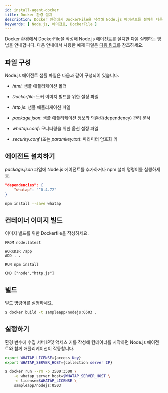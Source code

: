 ```yaml
---
id: install-agent-docker
title: Docker 환경 설치
description: Docker 환경에서 DockerFile을 작성해 Node.js 에이전트를 설치한 다음 실행하는 방법을 안내합니다.
keywords: [ Node.js, 에이전트, DockerFile ]
---
```


Docker 환경에서 DockerFile을 작성해 Node.js 에이전트를 설치한 다음 실행하는 방법을 안내합니다. 다음 안내에서 사용한 예제 파일은 [다음 링크](https://github.com/whatap/nodejs_sample_application/tree/main/simple_http)를 참조하세요.

## 파일 구성

Node.js 에이전트 샘플 파일은 다음과 같이 구성되어 있습니다.

* *html*: 샘플 애플리케이션 폴더

* *Dockerfile*: 도커 이미지 빌드를 위한 설정 파일

* *http.js*: 샘플 애플리케이션 파일

* *package.json*: 샘플 애플리케이션 정보와 의존성(dependency) 관리 문서

* *whatap.conf*: 모니터링을 위한 옵션 설정 파일

* *security.conf* (또는 *paramkey.txt*): 파라미터 암호화 키


## 에이전트 설치하기

*package.json* 파일에 Node.js 에이전트를 추가하거나 npm 설치 명령어를 실행하세요.

```json title='package.json'
"dependencies": {
    "whatap": "^0.4.72"
}
```

```bash
npm install --save whatap
```

## 컨테이너 이미지 빌드

이미지 빌드를 위한 Dockerfile을 작성하세요.

```docker title='Dockerfile'
FROM node:latest

WORKDIR /app
ADD . .

RUN npm install

CMD ["node","http.js"]
```

## 빌드

빌드 명령어를 실행하세요.

```bash
$ docker build -t sampleapp/nodejs:0503 .
```

## 실행하기

환경 변수에 수집 서버 IP및 액세스 키를 작성해 컨테이너를 시작하면 Node.js 에이전트와 함께 애플리케이션이 작동합니다.

```bash
export WHATAP_LICENSE={access Key}
export WHATAP_SERVER_HOST={collection server IP}

$ docker run --rm -p 3500:3500 \
    -e whatap_server_host=$WHATAP_SERVER_HOST \
    -e license=$WHATAP_LICENSE \
    sampleapp/nodejs:0503
```

